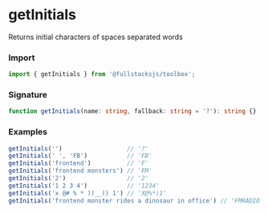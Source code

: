 # getInitials

Returns initial characters of spaces separated words

### Import

```typescript copy
import { getInitials } from '@fullstacksjs/toolbox';
```

### Signature

```typescript copy
function getInitials(name: string, fallback: string = '?'): string {}
```

### Examples

```typescript copy
getInitials('')                  // '?'
getInitials(' ', 'FB')           // 'FB'
getInitials('frontend')          // 'F'
getInitials('frontend monsters') // 'FM'
getInitials('2')                 // '2'
getInitials('1 2 3 4')           // '1234'
getInitials('x @# % * ))__() 1') // 'X@%*)1'
getInitials('frontend monster rides a dinosaur in office') // 'FMRADIO'
```
